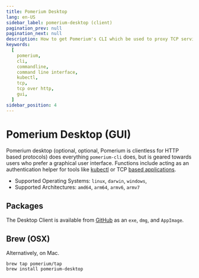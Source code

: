 ```yaml
---
title: Pomerium Desktop
lang: en-US
sidebar_label: pomerium-desktop (client)
pagination_prev: null
pagination_next: null
description: How to get Pomerium's CLI which be used to proxy TCP services and kubernetes commands
keywords:
  [
    pomerium,
    cli,
    commandline,
    command line interface,
    kubectl,
    tcp,
    tcp over http,
    gui,
  ]
sidebar_position: 4
---
```


# Pomerium Desktop (GUI)

Pomerium desktop (optional, optional, Pomerium is clientless for HTTP based protocols) does everything `pomerium-cli` does, but is geared towards users who prefer a graphical user interface. Functions include acting as an authentication helper for tools like [kubectl](/docs/deploying/k8s/configure.md) or TCP [based applications](/docs/capabilities/tcp/).

- Supported Operating Systems: `linux`, `darwin`, `windows`,
- Supported Architectures: `amd64`, `arm64`, `armv6`, `armv7`

## Packages

The Desktop Client is available from [GitHub](https://github.com/pomerium/desktop-client/releases) as an `exe`, `dmg`, and `AppImage`.

## Brew (OSX)

Alternatively, on Mac.

```shell
brew tap pomerium/tap
brew install pomerium-desktop
```

